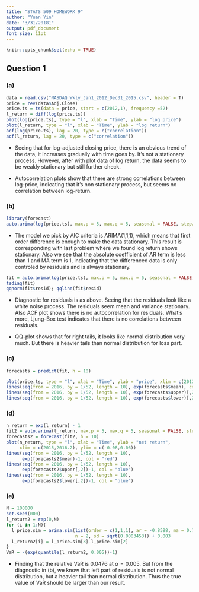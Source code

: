 ```yaml
---
title: "STATS 509 HOMEWORK 9"
author: "Yuan Yin"
date: "3/31/20181"
output: pdf_document
font size: 11pt
---
```


```r
knitr::opts_chunk$set(echo = TRUE)
```

## Question 1
### (a)

```r
data = read.csv("NASDAQ_Wkly_Jan1_2012_Dec31_2015.csv", header = T)
price = rev(data$Adj.Close)
price.ts = ts(data = price, start = c(2012,1), frequency =52)
l_return = diff(log(price.ts))
plot(log(price.ts), type = "l", xlab = "Time", ylab = "log price")
plot(l_return, type = "l", xlab = "Time", ylab = "log return")
acf(log(price.ts), lag = 20, type = c("correlation"))
acf(l_return, lag = 20, type = c("correlation"))
```

+ Seeing that for log-adjusted closing price, there is an obvious trend of the data, it increases gradually with time goes by. It's not a stationary process. However, after with plot data of log return, the data seems to be weakly stationary but still further check.

+ Autocorrelation plots show that there are strong correlations between log-price, indicating that it's non stationary process, but seems no correlation between log-return.

### (b)

```r
library(forecast)
auto.arima(log(price.ts), max.p = 5, max.q = 5, seasonal = FALSE, stepwise = FALSE, ic = c("aic"))
```

+ The model we pick by AIC criteria is ARIMA(1,1,1), which means that first order difference is enough to make the data stationary. This result is corresponding with last problem where we found log return shows stationary. Also we see that the absolute coefficient of AR term is less than 1 and MA term is 1, indicating that the differenced data is only controled by residuals and is always stationary.

```r
fit = auto.arima(log(price.ts), max.p = 5, max.q = 5, seasonal = FALSE, stepwise = FALSE)
tsdiag(fit)
qqnorm(fit$resid); qqline(fit$resid)
```

+ Diagnostic for residuals is as above. Seeing that the residuals look like a white noise process. The residuals seem mean and variance stationary. Also ACF plot shows there is no autocorrelation for residuals. What's more, Ljung-Box test indicates that there is no correlations between residuals.

+ QQ-plot shows that for right tails, it looks like normal distribution very much. But there is heavier tails than normal distribution for loss part.

### (c)

```r
forecasts = predict(fit, h = 10)

plot(price.ts, type = "l", xlab = "Time", ylab = "price", xlim = c(2012,2016), ylim = c(2500,5500))
lines(seq(from = 2016, by = 1/52, length = 10), exp(forecasts$mean), col = "red")
lines(seq(from = 2016, by = 1/52, length = 10), exp(forecasts$upper)[,2], col = "blue")
lines(seq(from = 2016, by = 1/52, length = 10), exp(forecasts$lower)[,2], col = "blue")
```

### (d)

```r
n_return = exp(l_return) - 1
fit2 = auto.arima(l_return, max.p = 5, max.q = 5, seasonal = FALSE, stepwise = FALSE)
forecasts2 = forecast(fit2, h = 10)
plot(n_return, type = "l", xlab = "Time", ylab = "net return", 
     xlim = c(2015,2016.2), ylim = c(-0.08,0.06))
lines(seq(from = 2016, by = 1/52, length = 10), 
      exp(forecasts2$mean)-1, col = "red")
lines(seq(from = 2016, by = 1/52, length = 10), 
      exp(forecasts2$upper[,2])-1, col = "blue")
lines(seq(from = 2016, by = 1/52, length = 10), 
      exp(forecasts2$lower[,2])-1, col = "blue")
```

### (e)

```r
N = 100000
set.seed(000)
l_return2 = rep(0,N)
for (i in 1:N){
  l_price.sim = arima.sim(list(order = c(1,1,1), ar = -0.8588, ma = 0.7577),
                          n = 2, sd = sqrt(0.0003453)) + 0.003
  l_return2[i] = l_price.sim[3]-l_price.sim[2]
}
VaR = -(exp(quantile(l_return2, 0.005))-1)
```

+ Finding that the relative VaR is 0.0476 at $\alpha = 0.005$. But from the diagnostic in (b), we know that left part of residuals is not normal distribution, but a heavier tail than normal distribution. Thus the true value of VaR should be larger than our result.